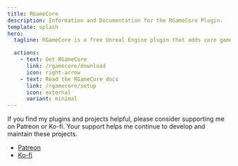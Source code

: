 ```yaml
---
title: RGameCore
description: Information and Documentation for the RGameCore Plugin.
template: splash
hero:
  tagline: RGameCore is a free Unreal Engine plugin that adds core game systems to your project.

  actions:
    - text: Get RGameCore
      link: /rgamecore/download
      icon: right-arrow
    - text: Read the RGameCore docs
      link: /rgamecore/setup
      icon: external
      variant: minimal
---
```



<Aside type="tip" title="Support Development">
If you find my plugins and projects helpful, please consider supporting me on Patreon or Ko-fi. Your support helps me continue to develop and maintain these projects.

- [Patreon](https://www.patreon.com/radiantnerd)
- [Ko-fi](https://ko-fi.com/gwdurbin)

</Aside>
